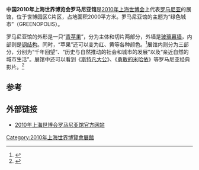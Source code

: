{{Infobox building
| building_name       = 2010年上海世博会罗马尼亚馆
| native_building_name= 
| former_names        =
| alternate_names     =
| image               = 世博羅馬尼亞館.jpg
| caption             = 
| map_type            = 
| altitude            = 
| building_type       = 
| architectural_style = 
| structural_system   = 
| cost                = 
| ren_cost            =
| location            = [[上海|上海]]世博园区C片区
| address             = 
| client              = 
| owner               = 
| current_tenants     = 
| landlord            = 
| coordinates         = 
| start_date          = 
| completion_date     = 
| inauguration_date   =
| renovation_date     = 
| demolition_date     = 
| destruction_date    = 
| height              = 
| diameter            = 
| other_dimensions    = 
| floor_count         = 
| floor_area          = 2000平方米
| main_contractor     = 
| architect           = 
| architecture_firm   = 上海中远建设（集团）有限公司<br/>上海宝厦建筑设计有限公司
| structural_engineer = 
| services_engineer   = 
| civil_engineer      = 
| other_designers     = 
| quantity_surveyor   = 
| awards              = 
| ren_architect       =
| ren_firm            =
| ren_str_engineer    = 
| ren_serv_engineer   = 
| ren_civ_engineer    = 
| ren_oth_designers   = 
| ren_qty_surveyor    = 
| ren_awards          = 
| references          = 
}}
'''中国2010年上海世界博览会罗马尼亚馆'''是[[2010年上海世博会|2010年上海世博会]]上代表[[罗马尼亚|罗马尼亚]]的展馆，位于世博园区C片区，占地面积2000平方米。罗马尼亚馆的主题为“绿色城市”（GREENOPOLIS）。

罗马尼亚馆的外形是一只“[[青苹果|青苹果]]”，分为主体和切片两部分，外墙是[[玻璃幕墙|玻璃幕墙]]，内部则是[[钢结构|钢结构]]。同时，“苹果”还可以变为红、黄等各种颜色。<ref>{{cite web|url=http://travel.sina.com.cn/news/2010-01-12/0010122652.shtml|title=罗马尼亚馆：绿色城市 健康生活|publisher=新浪|accessdate=2010-05-06|archive-url=https://web.archive.org/web/20100505132446/http://travel.sina.com.cn/news/2010-01-12/0010122652.shtml|archive-date=2010-05-05|dead-url=yes}}</ref>展馆内则分为三部分，分别为“千年回望”、“历史与自然推动的社会和城市的发展”以及“亲近自然的城市生活”。展馆中还可以看到《[[斯特凡大公|斯特凡大公]]》、《[[勇敢的米哈依|勇敢的米哈依]]》等罗马尼亚经典影片。<ref>{{cite web|url=http://www.expo2010.cn/c/gj_tpl_2152.htm|title=罗马尼亚馆|publisher=上海世博会官网|accessdate=2010-05-07|deadurl=yes|archiveurl=https://web.archive.org/web/20100513043314/http://www.expo2010.cn/c/gj_tpl_2152.htm|archivedate=2010-05-13}}</ref>

==参考==
{{reflist}}

==外部链接==
*[https://web.archive.org/web/20100514044512/http://www.romaniaexpo2010.ro/cn/news 2010年上海世博会罗马尼亚馆官方网站]

{{2010年上海世博会展馆}}
[[Category:2010年上海世界博覽會展館|Category:2010年上海世界博覽會展館]]